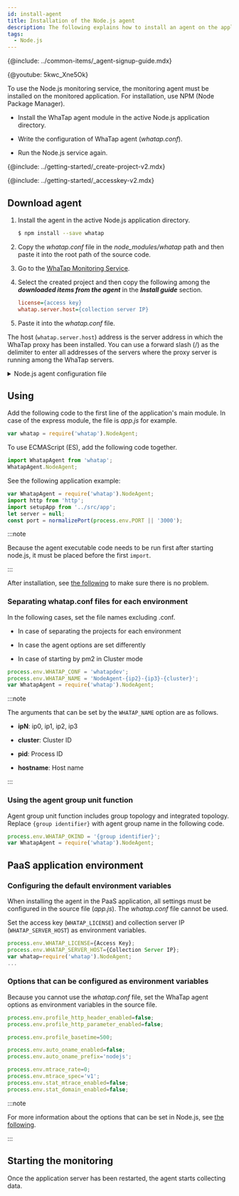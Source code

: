 ```yaml
---
id: install-agent
title: Installation of the Node.js agent
description: The following explains how to install an agent on the application server in the Node.js environment.
tags:
  - Node.js
---
```



{@include: ../common-items/_agent-signup-guide.mdx}  

{@youtube: 5kwc_Xne5Ok}

To use the Node.js monitoring service, the monitoring agent must be installed on the monitored application. For installation, use NPM (Node Package Manager).

-   Install the WhaTap agent module in the active Node.js application directory.

-   Write the configuration of WhaTap agent (_whatap.conf_).

-   Run the Node.js service again.

{@include: ../getting-started/_create-project-v2.mdx} 

{@include: ../getting-started/_accesskey-v2.mdx}

## Download agent

1.  Install the agent in the active Node.js application directory.

    ```bash
    $ npm install --save whatap
    ```

2.  Copy the _whatap.conf_ file in the _node_modules/whatap_ path and then paste it into the root path of the source code.

3.  Go to the [WhaTap Monitoring Service](https://service.whatap.io).

4.  Select the created project and then copy the following among the **_downloaded items from the agent_** in the **_Install guide_** section.

    ```ini title='Example'
    license={access key}
    whatap.server.host={collection server IP}
    ```

5.  Paste it into the _whatap.conf_ file.

The host (`whatap.server.host`) address is the server address in which the WhaTap proxy has been installed. You can use a forward slash (/) as the delimiter to enter all addresses of the servers where the proxy server is running among the WhaTap servers.

<details>
<summary>Node.js agent configuration file</summary>

The roles of each file that makes up the Node.js monitoring service are as follows:

-   _whatap.conf_: Sample of the agent configuration file. Copy the file and enter the access key.

-   _lib_: Agent and tracer program

-   _README.md_: Guide to the agent installation

-   _package.json_: Configuration file for the NPM module environment

-   _index.js_: Main export declaration file

</details>

## Using

Add the following code to the first line of the application's main module. In case of the express module, the file is _app.js_ for example.

```javascript title='Javascript'
var whatap = require('whatap').NodeAgent;
```

To use ECMAScript (ES), add the following code together.

```javascript title='ES'
import WhatapAgent from 'whatap';
WhatapAgent.NodeAgent;
```

See the following application example:

```javascript
var WhatapAgent = require('whatap').NodeAgent;
import http from 'http';
import setupApp from '../src/app';
let server = null;
const port = normalizePort(process.env.PORT || '3000');
```

:::note

Because the agent executable code needs to be run first after starting node.js, it must be placed before the first `import`.

:::

After installation, see [the following](install-check) to make sure there is no problem.

### Separating whatap.conf files for each environment

In the following cases, set the file names excluding .conf.

-   In case of separating the projects for each environment

-   In case the agent options are set differently

-   In case of starting by pm2 in Cluster mode

```javascript
process.env.WHATAP_CONF = 'whatapdev';
process.env.WHATAP_NAME = 'NodeAgent-{ip2}-{ip3}-{cluster}';
var WhatapAgent = require('whatap').NodeAgent;
```

:::note

The arguments that can be set by the `WHATAP_NAME` option are as follows.

-   **ipN**: ip0, ip1, ip2, ip3

-   **cluster**: Cluster ID

-   **pid**: Process ID

-   **hostname**: Host name

:::

### Using the agent group unit function

Agent group unit function includes group topology and integrated topology. Replace `{group identifier}` with agent group name in the following code.

```javascript
process.env.WHATAP_OKIND = '{group identifier}';
var WhatapAgent = require('whatap').NodeAgent;
```

## PaaS application environment

### Configuring the default environment variables

When installing the agent in the PaaS application, all settings must be configured in the source file (_app.js_). The _whatap.conf_ file cannot be used.

Set the access key (`WHATAP_LICENSE`) and collection server IP (`WHATAP_SERVER_HOST`) as environment variables.

```javascript title='app.js'
process.env.WHATAP_LICENSE={Access Key};
process.env.WHATAP_SERVER_HOST={Collection Server IP};
var whatap=require('whatap').NodeAgent;
...
```

### Options that can be configured as environment variables

Because you cannot use the _whatap.conf_ file, set the WhaTap agent options as environment variables in the source file.

```javascript title='app.js'
process.env.profile_http_header_enabled=false;
process.env.profile_http_parameter_enabled=false;

process.env.profile_basetime=500;

process.env.auto_oname_enabled=false;
process.env.auto_oname_prefix='nodejs';

process.env.mtrace_rate=0;
process.env.mtrace_spec='v1';
process.env.stat_mtrace_enabled=false;
process.env.stat_domain_enabled=false;
```

:::note

For more information about the options that can be set in Node.js, see [the following](set-agent).

:::

## Starting the monitoring

Once the application server has been restarted, the agent starts collecting data.
